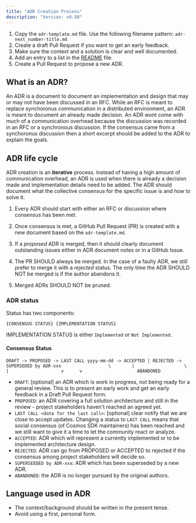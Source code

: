 ```yaml
---
title: "ADR Creation Process"
description: "Version: v0.50"
---
```


1. Copy the `adr-template.md` file. Use the following filename pattern: `adr-next_number-title.md`
2. Create a draft Pull Request if you want to get an early feedback.
3. Make sure the context and a solution is clear and well documented.
4. Add an entry to a list in the [README](/v0.50/build/architecture) file.
5. Create a Pull Request to propose a new ADR.

## What is an ADR?[​](#what-is-an-adr "Direct link to What is an ADR?")

An ADR is a document to document an implementation and design that may or may not have been discussed in an RFC. While an RFC is meant to replace synchoronus communication in a distributed environment, an ADR is meant to document an already made decision. An ADR wont come with much of a communication overhead because the discussion was recorded in an RFC or a synchronous discussion. If the consensus came from a synchoronus discussion then a short excerpt should be added to the ADR to explain the goals.

## ADR life cycle[​](#adr-life-cycle "Direct link to ADR life cycle")

ADR creation is an **iterative** process. Instead of having a high amount of communication overhead, an ADR is used when there is already a decision made and implementation details need to be added. The ADR should document what the collective consensus for the specific issue is and how to solve it.

1. Every ADR should start with either an RFC or discussion where consensus has been met.

2. Once consensus is met, a GitHub Pull Request (PR) is created with a new document based on the `adr-template.md`.

3. If a *proposed* ADR is merged, then it should clearly document outstanding issues either in ADR document notes or in a GitHub Issue.

4. The PR SHOULD always be merged. In the case of a faulty ADR, we still prefer to merge it with a *rejected* status. The only time the ADR SHOULD NOT be merged is if the author abandons it.

5. Merged ADRs SHOULD NOT be pruned.

### ADR status[​](#adr-status "Direct link to ADR status")

Status has two components:

```
{CONSENSUS STATUS} {IMPLEMENTATION STATUS}
```

IMPLEMENTATION STATUS is either `Implemented` or `Not Implemented`.

#### Consensus Status[​](#consensus-status "Direct link to Consensus Status")

```
DRAFT -> PROPOSED -> LAST CALL yyyy-mm-dd -> ACCEPTED | REJECTED -> SUPERSEDED by ADR-xxx                  \        |                   \       |                    v      v                     ABANDONED
```

* `DRAFT`: \[optional] an ADR which is work in progress, not being ready for a general review. This is to present an early work and get an early feedback in a Draft Pull Request form.
* `PROPOSED`: an ADR covering a full solution architecture and still in the review - project stakeholders haven't reached an agreed yet.
* `LAST CALL <date for the last call>`: \[optional] clear notify that we are close to accept updates. Changing a status to `LAST CALL` means that social consensus (of Cosmos SDK maintainers) has been reached and we still want to give it a time to let the community react or analyze.
* `ACCEPTED`: ADR which will represent a currently implemented or to be implemented architecture design.
* `REJECTED`: ADR can go from PROPOSED or ACCEPTED to rejected if the consensus among project stakeholders will decide so.
* `SUPERSEEDED by ADR-xxx`: ADR which has been superseded by a new ADR.
* `ABANDONED`: the ADR is no longer pursued by the original authors.

## Language used in ADR[​](#language-used-in-adr "Direct link to Language used in ADR")

* The context/background should be written in the present tense.
* Avoid using a first, personal form.
